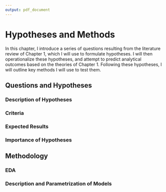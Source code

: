 ```yaml
---
output: pdf_document
---
```



# Hypotheses and Methods
   
In this chapter, I introduce a series of questions resulting from the literature review of Chapter 1, which I will use to formulate hypotheses. I will then operationalize these hypotheses, and attempt to predict analytical outcomes based on the theories of Chapter 1. Following these hypotheses, I will outline key methods I will use to test them.
   
## Questions and Hypotheses

### Description of Hypotheses

### Criteria

### Expected Results
  
### Importance of Hypotheses

## Methodology

### EDA

### Description and Parametrization of Models
